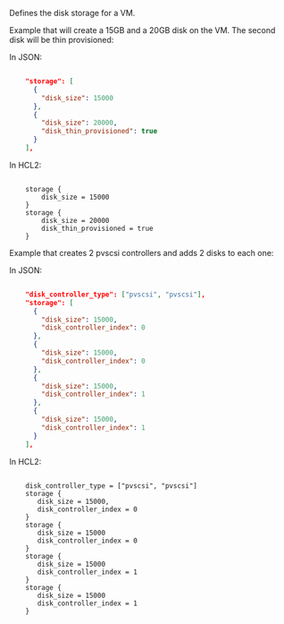<!-- Code generated from the comments of the DiskConfig struct in builder/vsphere/common/storage_config.go; DO NOT EDIT MANUALLY -->

Defines the disk storage for a VM.

Example that will create a 15GB and a 20GB disk on the VM. The second disk will be thin provisioned:

In JSON:
```json

	"storage": [
	  {
	    "disk_size": 15000
	  },
	  {
	    "disk_size": 20000,
	    "disk_thin_provisioned": true
	  }
	],

```
In HCL2:
```hcl

	storage {
	    disk_size = 15000
	}
	storage {
	    disk_size = 20000
	    disk_thin_provisioned = true
	}

```

Example that creates 2 pvscsi controllers and adds 2 disks to each one:

In JSON:
```json

	"disk_controller_type": ["pvscsi", "pvscsi"],
	"storage": [
	  {
	    "disk_size": 15000,
	    "disk_controller_index": 0
	  },
	  {
	    "disk_size": 15000,
	    "disk_controller_index": 0
	  },
	  {
	    "disk_size": 15000,
	    "disk_controller_index": 1
	  },
	  {
	    "disk_size": 15000,
	    "disk_controller_index": 1
	  }
	],

```

In HCL2:
```hcl

	disk_controller_type = ["pvscsi", "pvscsi"]
	storage {
	   disk_size = 15000,
	   disk_controller_index = 0
	}
	storage {
	   disk_size = 15000
	   disk_controller_index = 0
	}
	storage {
	   disk_size = 15000
	   disk_controller_index = 1
	}
	storage {
	   disk_size = 15000
	   disk_controller_index = 1
	}

```

<!-- End of code generated from the comments of the DiskConfig struct in builder/vsphere/common/storage_config.go; -->
